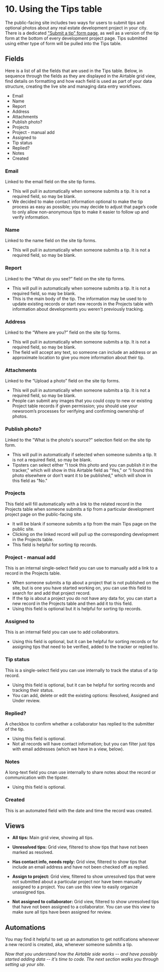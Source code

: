 
# 10. Using the Tips table
The public-facing site includes two ways for users to submit tips and optional photos about any real estate development project in your city. There is a dedicated ["Submit a tip" form page](/submit-a-tip), as well as a version of the tip form at the bottom of every development project page. Tips submitted using either type of form will be pulled into the Tips table. 


## Fields

Here is a list of all the fields that are used in the Tips table. Below, in sequence through the fields as they are displayed in the Airtable grid view, find details on formatting and how each field is used as part of your data structure, creating the live site and managing data entry workflows. 

* Email
* Name
* Report
* Address
* Attachments
* Publish photo?
* Projects
* Project - manual add
* Assigned to
* Tip status
* Replied?
* Notes
* Created

### Email

Linked to the email field on the site tip forms. 

* This will pull in automatically when someone submits a tip. It is not a required field, so may be blank.
* We decided to make contact information optional to make the tip process as easy as possible; you may decide to adjust that page’s code to only allow non-anonymous tips to make it easier to follow up and verify information. 

### Name

Linked to the name field on the site tip forms. 

* This will pull in automatically when someone submits a tip. It is not a required field, so may be blank.

### Report

Linked to the “What do you see?” field on the site tip forms.



* This will pull in automatically when someone submits a tip. It is not a required field, so may be blank.
* This is the main body of the tip. The information may be used to to update existing records or start new records in the Projects table with information about developments you weren't previously tracking.

### Address

Linked to the “Where are you?” field on the site tip forms. 



* This will pull in automatically when someone submits a tip. It is not a required field, so may be blank.
* The field will accept any text, so someone can include an address or an approximate location to give you more information about their tip.


### Attachments

Linked to the “Upload a photo” field on the site tip forms. 

* This will pull in automatically when someone submits a tip. It is not a required field, so may be blank.
* People can submit any images that you could copy to new or existing Project table records if given permission; you should use your newsroom’s processes for verifying and confirming ownership of photos. 

### Publish photo?

Linked to the "What is the photo's source?" selection field on the site tip form.

* This will pull in automatically if selected when someone submits a tip. It is not a required field, so may be blank.
* Tipsters can select either "I took this photo and you can publish it in the tracker," which will show in this Airtable field as "Yes," or "I found this photo elsewhere or don't want it to be published," which will show in this field as "No."

### Projects

This field will fill automatically with a link to the related record in the Projects table when someone submits a tip from a particular development project page on the public-facing site. 



* It will be blank if someone submits a tip from the main Tips page on the public site. 
* Clicking on the linked record will pull up the corresponding development in the Projects table. 
* This field is helpful for sorting tip records. 


### Project - manual add

This is an internal single-select field you can use to manually add a link to a record in the Projects table. 



* When someone submits a tip about a project that is not published on the site, but is one you have started working on, you can use this field to search for and add that project record. 
* If the tip is about a project you do not have any data for, you can start a new record in the Projects table and then add it to this field. 
* Using this field is optional but it is helpful for sorting tip records. 


### Assigned to

This is an internal field you can use to add collaborators. 



* Using this field is optional, but it can be helpful for sorting records or for assigning tips that need to be verified, added to the tracker or replied to. 


### Tip status

This is a single-select field you can use internally to track the status of a tip record. 



* Using this field is optional, but it can be helpful for sorting records and tracking their status. 
* You can add, delete or edit the existing options: Resolved, Assigned and Under review. 


### Replied?

A checkbox to confirm whether a collaborator has replied to the submitter of the tip. 



* Using this field is optional. 
* Not all records will have contact information; but you can filter just tips with email addresses (which we have in a view, below).  


### Notes

A long-text field you cnan use internally to share notes about the record or communication with the tipster. 



* Using this field is optional.  


### Created

This is an automated field with the date and time the record was created.


## Views

* **All tips:** Main grid view, showing all tips. 

* **Unresolved tips:** Grid view, filtered to show tips that have not been marked as resolved. 

* **Has contact info, needs reply:** Grid view, filtered to show tips that include an email address and have not been checked off as replied. 

* **Assign to project:** Grid view, filtered to show unresolved tips that were not submitted about a particular project nor have been manually assigned to a project. You can use this view to easily organize unassigned tips. 

* **Not assigned to collaborator:** Grid view, filtered to show unresolved tips that have not been assigned to a collaborator. You can use this view to make sure all tips have been assigned for review. 


## Automations

You may find it helpful to set up an automation to get notifications whenever a new record is created, aka, whenever someone submits a tip. 

*Now that you understand how the Airtable side works -- and have possibly started adding data -- it's time to code. The next section walks you through setting up your site.*
<TableOfContents index={9} />
